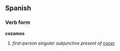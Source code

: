==Spanish==
===Verb form===
'''cozamos'''

# ''first-person singular subjunctive present of [[cocer]]''